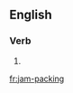 ==English==

===Verb===
{{head|en}}

# {{present participle of|jam-pack|lang=en}}

[[fr:jam-packing]]